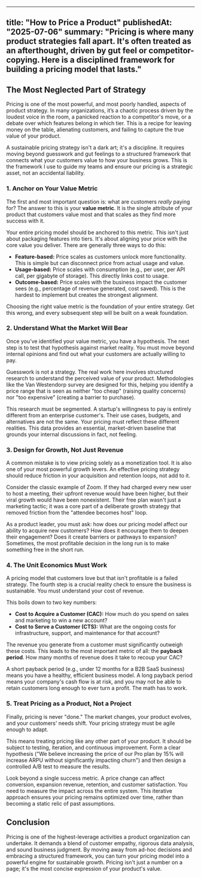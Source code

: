

---
title: "How to Price a Product"
publishedAt: "2025-07-06"
summary: "Pricing is where many product strategies fall apart. It's often treated as an afterthought, driven by gut feel or competitor-copying. Here is a disciplined framework for building a pricing model that lasts."
---

## The Most Neglected Part of Strategy

Pricing is one of the most powerful, and most poorly handled, aspects of product strategy. In many organizations, it’s a chaotic process driven by the loudest voice in the room, a panicked reaction to a competitor's move, or a debate over which features belong in which tier. This is a recipe for leaving money on the table, alienating customers, and failing to capture the true value of your product.

A sustainable pricing strategy isn't a dark art; it's a discipline. It requires moving beyond guesswork and gut feelings to a structured framework that connects what your customers value to how your business grows. This is the framework I use to guide my teams and ensure our pricing is a strategic asset, not an accidental liability.

### 1. Anchor on Your Value Metric

The first and most important question is: what are customers *really* paying for? The answer to this is your **value metric**. It is the single attribute of your product that customers value most and that scales as they find more success with it.

Your entire pricing model should be anchored to this metric. This isn't just about packaging features into tiers. It's about aligning your price with the core value you deliver. There are generally three ways to do this:

-   **Feature-based:** Price scales as customers unlock more functionality. This is simple but can disconnect price from actual usage and value.
-   **Usage-based:** Price scales with consumption (e.g., per user, per API call, per gigabyte of storage). This directly links cost to usage.
-   **Outcome-based:** Price scales with the business impact the customer sees (e.g., percentage of revenue generated, cost saved). This is the hardest to implement but creates the strongest alignment.

Choosing the right value metric is the foundation of your entire strategy. Get this wrong, and every subsequent step will be built on a weak foundation.

### 2. Understand What the Market Will Bear

Once you’ve identified your value metric, you have a hypothesis. The next step is to test that hypothesis against market reality. You must move beyond internal opinions and find out what your customers are actually willing to pay.

Guesswork is not a strategy. The real work here involves structured research to understand the perceived value of your product. Methodologies like the Van Westendorp survey are designed for this, helping you identify a price range that is seen as neither "too cheap" (raising quality concerns) nor "too expensive" (creating a barrier to purchase).

This research must be segmented. A startup's willingness to pay is entirely different from an enterprise customer's. Their use cases, budgets, and alternatives are not the same. Your pricing must reflect these different realities. This data provides an essential, market-driven baseline that grounds your internal discussions in fact, not feeling.

### 3. Design for Growth, Not Just Revenue

A common mistake is to view pricing solely as a monetization tool. It is also one of your most powerful growth levers. An effective pricing strategy should reduce friction in your acquisition and retention loops, not add to it.

Consider the classic example of Zoom. If they had charged every new user to host a meeting, their upfront revenue would have been higher, but their viral growth would have been nonexistent. Their free plan wasn't just a marketing tactic; it was a core part of a deliberate growth strategy that removed friction from the "attendee becomes host" loop.

As a product leader, you must ask: how does our pricing model affect our ability to acquire new customers? How does it encourage them to deepen their engagement? Does it create barriers or pathways to expansion? Sometimes, the most profitable decision in the long run is to make something free in the short run.

### 4. The Unit Economics Must Work

A pricing model that customers love but that isn't profitable is a failed strategy. The fourth step is a crucial reality check to ensure the business is sustainable. You must understand your cost of revenue.

This boils down to two key numbers:

-   **Cost to Acquire a Customer (CAC):** How much do you spend on sales and marketing to win a new account?
-   **Cost to Serve a Customer (CTS):** What are the ongoing costs for infrastructure, support, and maintenance for that account?

The revenue you generate from a customer must significantly outweigh these costs. This leads to the most important metric of all: the **payback period**. How many months of revenue does it take to recoup your CAC?

A short payback period (e.g., under 12 months for a B2B SaaS business) means you have a healthy, efficient business model. A long payback period means your company's cash flow is at risk, and you may not be able to retain customers long enough to ever turn a profit. The math has to work.

### 5. Treat Pricing as a Product, Not a Project

Finally, pricing is never "done." The market changes, your product evolves, and your customers' needs shift. Your pricing strategy must be agile enough to adapt.

This means treating pricing like any other part of your product. It should be subject to testing, iteration, and continuous improvement. Form a clear hypothesis ("We believe increasing the price of our Pro plan by 15% will increase ARPU without significantly impacting churn") and then design a controlled A/B test to measure the results.

Look beyond a single success metric. A price change can affect conversion, expansion revenue, retention, and customer satisfaction. You need to measure the impact across the entire system. This iterative approach ensures your pricing remains optimized over time, rather than becoming a static relic of past assumptions.

## Conclusion

Pricing is one of the highest-leverage activities a product organization can undertake. It demands a blend of customer empathy, rigorous data analysis, and sound business judgment. By moving away from ad-hoc decisions and embracing a structured framework, you can turn your pricing model into a powerful engine for sustainable growth. Pricing isn't just a number on a page; it's the most concise expression of your product's value.